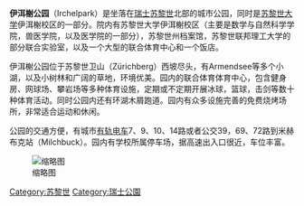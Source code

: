 {{orphan|time=2015-05-10T00:31:32+00:00}}
{{unreferenced|time=2015-05-09T23:32:34+00:00}}
{{Infobox park
|name= Irchelpark
|photo= Irchelpark 2010-06-18 20-32-16.JPG
|photo_width=272
|photo_caption = Irchelpark and campus
|type= [[城市公園|城市公園]]、大學[[校園|校園]]
|location= [[瑞士|瑞士]][[蘇黎世|蘇黎世]]
|coords= {{Coord|47|22|51.53|N|8|32|47.06|E|display=inline,title|region:CH-ZH_type:landmark}}
|area= {{convert|32|ha|acre}}
|length= {{Convert|500|m|ft}}
|width= {{Convert|300|m|ft}}
|map = 
|map_width = 
|map_caption = 
|x = 
|y = 
|created= 1986
|owner= [[Canton_of_Zürich|Canton of Zürich]]
|operator= 綠色城市蘇黎士
|visitation_num=
|status= 全年開放
|embedded=
|embed=
|nrhp_type=
|architect= 
|designated_nrhp_type=
|added=
|refnum=
}}
'''伊洱榭公园'''（Irchelpark）是坐落在[[瑞士|瑞士]][[苏黎世|苏黎世]]北部的城市公园，同时是[[苏黎世大学|苏黎世大学]]伊洱榭校区的一部分。院内有苏黎世大学伊洱榭校区（主要是数学与自然科学学院，兽医学院，以及医学院的一部分），苏黎世州档案馆，苏黎世联邦理工大学的部分联合实验室，以及一个大型的联合体育中心和一个饭店。

伊洱榭公园位于苏黎世卫山（Zürichberg）西坡尽头，有Armendsee等多个小湖，以及小树林和广阔的草地，环境优美。园内的联合体育体育中心，包含健身房、网球场、攀岩场等多种体育设施，定期或不定期开展冰球，篮球，击剑等数十种体育活动。同时公园内还有环湖木屑跑道。园内有众多设施完善的免费烧烤场所，非常适合运动和休闲。

公园的交通方便，有城市[[有轨电车|有轨电车]]7、9、10、14路或者公交39，69、72路到米赫布克站（Milchbuck）。园内有学校所属停车场，据高速出入口很近，车位丰富。

[[Category:苏黎世|Category:苏黎世]]
[[Category:瑞士公園|Category:瑞士公園]]
[[File:4.pic.jpg|缩略图]]